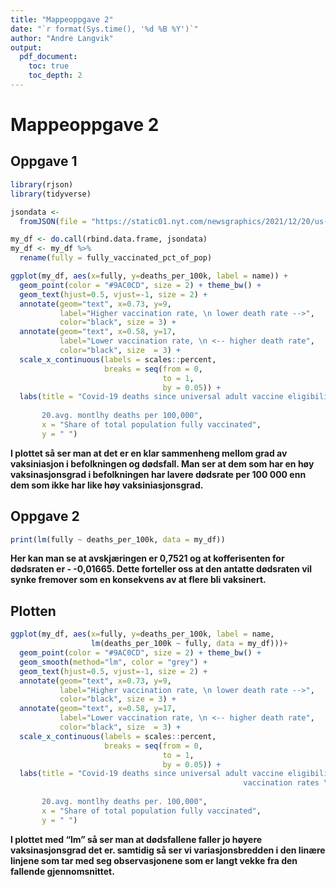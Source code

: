 ```yaml
---
title: "Mappeoppgave 2"
date: "`r format(Sys.time(), '%d %B %Y')`"
author: "Andre Langvik"
output: 
  pdf_document:
    toc: true
    toc_depth: 2
---
```


# Mappeoppgave 2


## Oppgave 1

```r
library(rjson)
library(tidyverse)

jsondata <- 
  fromJSON(file = "https://static01.nyt.com/newsgraphics/2021/12/20/us-coronavirus-deaths-2021/ff0adde21623e111d8ce103fedecf7ffc7906264/scatter.json")

my_df <- do.call(rbind.data.frame, jsondata)
my_df <- my_df %>% 
  rename(fully = fully_vaccinated_pct_of_pop)

ggplot(my_df, aes(x=fully, y=deaths_per_100k, label = name)) + 
  geom_point(color = "#9AC0CD", size = 2) + theme_bw() + 
  geom_text(hjust=0.5, vjust=-1, size = 2) + 
  annotate(geom="text", x=0.73, y=9, 
           label="Higher vaccination rate, \n lower death rate -->",
           color="black", size = 3) + 
  annotate(geom="text", x=0.58, y=17, 
           label="Lower vaccination rate, \n <-- higher death rate",
           color="black", size  = 3) + 
  scale_x_continuous(labels = scales::percent, 
                     breaks = seq(from = 0,
                                  to = 1,
                                  by = 0.05)) + 
  labs(title = "Covid-19 deaths since universal adult vaccine eligibility compared\n                                  with vaccination rates \n 
       
       20.avg. montlhy deaths per 100,000",
       x = "Share of total population fully vaccinated", 
       y = " ")
```


**I plottet så ser man at det er en klar sammenheng mellom grad av vaksiniasjon i befolkningen og dødsfall. Man ser at dem som har en høy vaksinasjonsgrad i befolkningen har lavere dødsrate per 100 000 enn dem som ikke har like høy vaksiniasjonsgrad.**

\newpage

## Oppgave 2
```r
print(lm(fully ~ deaths_per_100k, data = my_df)) 
```

**Her kan man se at avskjæringen er 0,7521 og at kofferisenten for dødsraten er - -0,01665. Dette forteller oss at den antatte dødsraten vil synke fremover som en konsekvens av at flere bli vaksinert.**


## Plotten
```r

ggplot(my_df, aes(x=fully, y=deaths_per_100k, label = name,
                  lm(deaths_per_100k ~ fully, data = my_df)))+ 
  geom_point(color = "#9AC0CD", size = 2) + theme_bw() + 
  geom_smooth(method="lm", color = "grey") +
  geom_text(hjust=0.5, vjust=-1, size = 2) + 
  annotate(geom="text", x=0.73, y=9, 
           label="Higher vaccination rate, \n lower death rate -->",
           color="black", size = 3) + 
  annotate(geom="text", x=0.58, y=17, 
           label="Lower vaccination rate, \n <-- higher death rate",
           color="black", size  = 3) + 
  scale_x_continuous(labels = scales::percent, 
                     breaks = seq(from = 0,
                                  to = 1,
                                  by = 0.05)) + 
  labs(title = "Covid-19 deaths since universal adult vaccine eligibility compared with\n 
                                                    vaccination rates \n 
       
       20.avg. montlhy deaths per. 100,000",
       x = "Share of total population fully vaccinated", 
       y = " ")
```

**I plottet med "lm" så ser man at dødsfallene faller jo høyere vaksinasjonsgrad det er. samtidig så ser vi variasjonsbredden i den linære linjene som tar med seg observasjonene som er langt vekke fra den fallende gjennomsnittet.**
